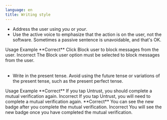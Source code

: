 ```yaml
---
language: en
title: Writing style
---
```


- Address the user using *you* or *your*.
- Use the active voice to emphasize that the action is on the user, not the software. Sometimes a passive sentence is unavoidable, and that's OK.

<Table>
  <TableHead>
    <TableHeader>Usage</TableHeader>
    <TableHeader>Example</TableHeader>
  </TableHead>
  <TableContent>
    <TableRow>
      <TableCell>**Correct**</TableCell>
      <TableCell>Click Block user to block messages from the user.</TableCell>
    </TableRow>
    <TableRow>
      <TableCell>Incorrect</TableCell>
      <TableCell>The Block user option must be selected to block messages from the user.</TableCell>
    </TableRow>
  </TableContent>
</Table>

- Write in the present tense. Avoid using the future tense or variations of the present tense, such as the present perfect tense.

<Table>
  <TableHead>
    <TableHeader>Usage</TableHeader>
    <TableHeader>Example</TableHeader>
  </TableHead>
  <TableContent>
    <TableRow>
      <TableCell>**Correct**</TableCell>
      <TableCell>If you tap Untrust, you should complete a mutual verification again.</TableCell>
    </TableRow>
    <TableRow>
      <TableCell>Incorrect</TableCell>
      <TableCell>If you tap Untrust, you will need to complete a mutual verification again.</TableCell>
    </TableRow>
    <TableRow>
      <TableCell>**Correct**</TableCell>
      <TableCell>You can see the new badge after you complete the mutual verification.</TableCell>
    </TableRow>
    <TableRow>
      <TableCell>Incorrect</TableCell>
      <TableCell>You will see the new badge once you have completed the mutual verification.</TableCell>
    </TableRow>
  </TableContent>
</Table>